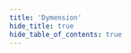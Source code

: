 ```yaml
---
title: 'Dymension'
hide_title: true
hide_table_of_contents: true
---
```



<ChainLayout>
  <ChainHero
    name="Dymension"
    iconUrl="img/"
    scope="mainnet"
    chainId="dymension_1100-1"
    nodeVersion="v3.2.0"
    token=""
    stakeUrl=""
    restakeUrl=""
    websiteUrl="https://dymension.xyz/"
    githubUrl="https://github.com/dymensionxyz"
    xUrl="https://twitter.com/dymension"
    discordUrl="https://discord.gg/dymension"
  />

<ProductLinks explorerUrl="" appUrl="" appImageUrl="img/products/" />

<ToolsGrid chainName="dymension" />

</ChainLayout>
